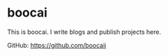# boocai

This is boocai. I write blogs and publish projects here.

GitHub: https://github.com/boocaii